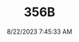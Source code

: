 ---
width: 4000
height: 6000
title: 356B
description: Interior of a Royal Blue 1960 Porsche 356B Roadster shot in Austin, TX.
date: 8/22/2023 7:45:33 AM
cameraMake: Sony
cameraModel: ILCE-7M3
lens: E 35-150mm F2.0-F2.8 A058
settingsfStop: f/5.6
settingsISO: ISO 64
settingsShutter: 1/25
settingsFocalLength: 66 mm
---